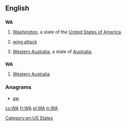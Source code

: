 {{also|wa|wā|wá|wǎ|wà}}
==English==

==={{abbreviation}}===
'''WA'''

# {{US}} [[Washington]], a state of the [[United States of America]].
# {{netball}} [[wing attack]]
# [[Western Australia]], a state of [[Australia]].

==={{initialism}}===
'''WA'''

# {{Australia}} [[Western Australia]]

===Anagrams===
* [[aw#English|aw]] 

[[Category:en:US States]]

[[cs:WA]]
[[fr:WA]]
[[pl:WA]]
[[tr:WA]]